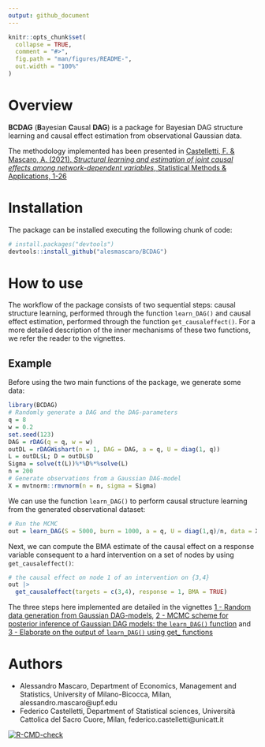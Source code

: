 ```yaml
---
output: github_document
---
```


<!-- README.md is generated from README.Rmd. Please edit that file -->

```r
knitr::opts_chunk$set(
  collapse = TRUE,
  comment = "#>",
  fig.path = "man/figures/README-",
  out.width = "100%"
)
```

# Overview

**BCDAG** (**B**ayesian **C**ausal **DAG**) is a package for Bayesian DAG structure learning and causal effect estimation from observational Gaussian data.

The methodology implemented has been presented in [Castelletti, F. \& Mascaro, A. (2021). *Structural learning and estimation of joint causal effects among network-dependent variables*, Statistical Methods \& Applications, 1-26](https://link.springer.com/article/10.1007/s10260-021-00579-1)

# Installation

The package can be installed executing the following chunk of code:

```r
# install.packages("devtools")
devtools::install_github("alesmascaro/BCDAG")
```

# How to use

The workflow of the package consists of two sequential steps: causal structure learning, performed through the function `learn_DAG()` and causal effect estimation, performed through the function `get_causaleffect()`. For a more detailed description of the inner mechanisms of these two functions, we refer the reader to the vignettes.

## Example

Before using the two main functions of the package, we generate some data:

```r
library(BCDAG)
# Randomly generate a DAG and the DAG-parameters
q = 8
w = 0.2
set.seed(123)
DAG = rDAG(q = q, w = w)
outDL = rDAGWishart(n = 1, DAG = DAG, a = q, U = diag(1, q))
L = outDL$L; D = outDL$D
Sigma = solve(t(L))%*%D%*%solve(L)
n = 200
# Generate observations from a Gaussian DAG-model
X = mvtnorm::rmvnorm(n = n, sigma = Sigma)
```

We can use the function `learn_DAG()` to perform causal structure learning from the generated observational dataset:

```r
# Run the MCMC
out = learn_DAG(S = 5000, burn = 1000, a = q, U = diag(1,q)/n, data = X, w = w)
```
Next, we can compute the BMA estimate of the causal effect on a response variable consequent to a hard intervention on a set of nodes by using `get_causaleffect()`:

```r
# the causal effect on node 1 of an intervention on {3,4}
out |>
  get_causaleffect(targets = c(3,4), response = 1, BMA = TRUE)
```

The three steps here implemented are detailed in the vignettes [1 - Random data generation from Gaussian DAG-models](https://alesmascaro.github.io/BCDAG/vignettes/bcdag_generatedata.html), [2 - MCMC scheme for posterior inference of Gaussian DAG models: the `learn_DAG()` function](https://alesmascaro.github.io/BCDAG/vignettes/bcdag_learnDAG.html) and [3 - Elaborate on the output of `learn_DAG()` using get_ functions](https://alesmascaro.github.io/BCDAG/vignettes/bcdag_getfamily.html)

# Authors

- Alessandro Mascaro, Department of Economics, Management and Statistics, University of Milano-Bicocca, Milan, alessandro.mascaro@upf.edu
- Federico Castelletti, Department of Statistical sciences, Università Cattolica del Sacro Cuore, Milan, federico.castelletti@unicatt.it

<!-- badges: start -->
[![R-CMD-check](https://github.com/alesmascaro/BCDAG/workflows/R-CMD-check/badge.svg)](https://github.com/alesmascaro/BCDAG/actions)
<!-- badges: end -->

